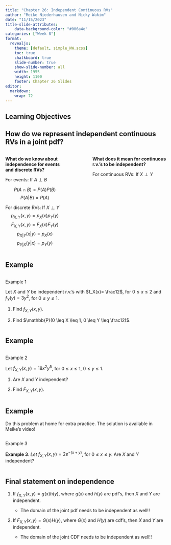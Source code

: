 ```yaml
---
title: "Chapter 26: Independent Continuous RVs"
author: "Meike Niederhausen and Nicky Wakim"
date: "11/15/2023"
title-slide-attributes:
    data-background-color: "#006a4e"
categories: ["Week 8"]
format: 
  revealjs:
    theme: [default, simple_NW.scss]
    toc: true
    chalkboard: true
    slide-number: true
    show-slide-number: all
    width: 1955
    height: 1100
    footer: Chapter 26 Slides
editor: 
  markdown: 
    wrap: 72
---
```


## Learning Objectives

## How do we represent independent continuous RVs in a joint pdf?

::: columns
::: {.column width="40%"}
**What do we know about independence for events and discrete RVs?**

For events: If $A \perp B$

$$P(A \cap B) = P(A)P(B)$$ $$P(A|B) = P(A)$$

For discrete RVs: If $X \perp Y$ $$p_{X,Y}(x,y) = p_{X}(x)p_{Y}(y)$$
$$F_{X,Y}(x,y) = F_{X}(x)F_{Y}(y)$$ $$p_{X|Y}(x|y) = p_{X}(x)$$
$$p_{Y|X}(y|x) = p_{Y}(y)$$
:::

::: {.column width="10%"}
:::

::: {.column width="50%"}
**What does it mean for continuous r.v.'s to be independent?**

For continuous RVs: If $X \perp Y$
:::

:::

## Example

::: columns 
::: {.column width="40%"}
::: example
::: ex-title
Example 1
:::
::: ex-cont
Let $X$ and $Y$ be independent r.v.'s with
$f_X(x)= \frac12$, for $0 \leq x \leq 2$ and $f_Y(y)= 3y^2$, for
$0 \leq y \leq 1$.

1.  Find $f_{X,Y}(x,y)$.

2.  Find $\mathbb{P}(0 \leq X \leq 1, 0 \leq Y \leq \frac12)$.
:::
:::

:::
:::

## Example

::: columns 
::: {.column width="40%"}
::: example
::: ex-title
Example 2
:::
::: ex-cont
Let $f_{X,Y}(x,y)= 18 x^2 y^5$, for
$0 \leq x \leq 1, \ 0 \leq y \leq 1$.

1.  Are $X$ and $Y$ independent?

2.  Find $F_{X,Y}(x,y)$.
:::
:::

:::
:::

## Example

::: {.callout-important appearance="simple" icon="false"}
Do this problem at home for extra practice. The solution is available in
Meike's video!
:::

::: columns 
::: {.column width="40%"}
::: example
::: ex-title
Example 3
:::
::: ex-cont
**Example 3**. *Let* $f_{X,Y}(x,y)= 2 e^{-(x+y)}$, for
$0 \leq x \leq y$. Are $X$ and $Y$ independent?
:::
:::

:::
:::

## Final statement on independence

1.  If $f_{X,Y}(x,y)= g(x)h(y)$, where $g(x)$ and $h(y)$ are pdf's, then
    $X$ and $Y$ are independent.

    -   The domain of the joint pdf needs to be independent as well!!

2.  If $F_{X,Y}(x,y)= G(x)H(y)$, where $G(x)$ and $H(y)$ are cdf's, then
    $X$ and $Y$ are independent.

    -   The domain of the joint CDF needs to be independent as well!!
